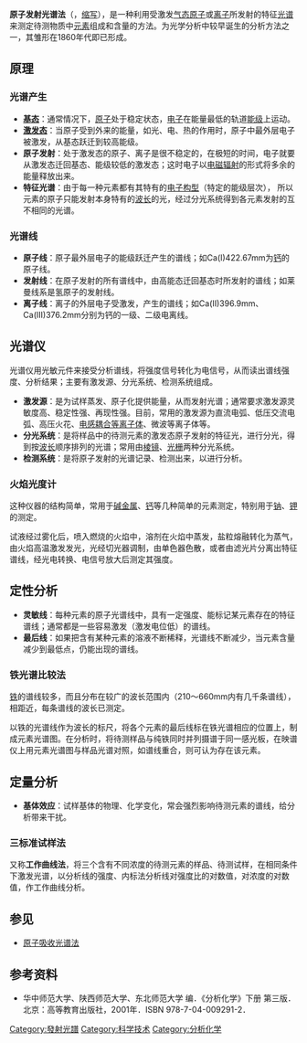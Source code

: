 {{unreferenced|time=2019-06-27T12:39:46+00:00}}
{{noteTA
|G1=Physics
}}
'''原子发射光谱法'''（{{lang-en|Atomic Emission Spectroscopy}}，[[缩写|缩写]]{{lang|en|AES}}），是一种利用受激发[[气态|气态]][[原子|原子]]或[[离子|离子]]所发射的特征[[光谱|光谱]]来测定待测物质中[[元素|元素]]组成和含量的方法。为光学分析中较早诞生的分析方法之一，其雏形在1860年代即已形成。

== 原理 ==
===光谱产生===
*'''[[基态|基态]]'''：通常情况下，[[原子|原子]]处于稳定状态，[[电子|电子]]在能量最低的轨道[[能级|能级]]上运动。
*'''[[激发态|激发态]]'''：当原子受到外来的能量，如光、电、热的作用时，原子中最外层电子被激发，从基态跃迁到较高能级。
*'''原子发射'''：处于激发态的原子、离子是很不稳定的，在极短的时间，电子就要从激发态迁回基态、能级较低的激发态；这时电子以[[电磁辐射|电磁辐射]]的形式将多余的能量释放出来。
*'''特征光谱'''：由于每一种元素都有其特有的[[电子构型|电子构型]]（特定的能级层次）， 所以元素的原子只能发射本身特有的[[波长|波长]]的光，经过分光系统得到各元素发射的互不相同的光谱。

===光谱线===
*'''原子线'''：原子最外层电子的能级跃迁产生的谱线；如Ca(I)422.67mm为[[钙|钙]]的原子线。
*'''发射线'''：在原子发射的所有谱线中，由高能态迁回基态时所发射的谱线；如莱曼线系是氢原子的发射线。
*'''离子线'''：离子的外层电子受激发，产生的谱线；如Ca(Ⅱ)396.9mm、Ca(Ⅲ)376.2mm分别为钙的一级、二级电离线。

==光谱仪==
光谱仪用光敏元件来接受分析谱线，将强度信号转化为电信号，从而读出谱线强度、分析结果；主要有激发源、分光系统、检测系统组成。

*'''激发源'''：是为试样蒸发、原子化提供能量，从而发射光谱；通常要求激发源灵敏度高、稳定性强、再现性强。目前，常用的激发源为直流电弧、低压交流电弧、高压火花、[[电感耦合等离子体|电感耦合等离子体]]、微波等离子体等。
*'''分光系统'''：是将样品中的待测元素的激发态原子发射的特征光，进行分光，得到按[[波长|波长]]顺序排列的光谱；常用由[[棱镜|棱镜]]、[[光栅|光栅]]两种分光系统。
*'''检测系统'''：是将原子发射的光谱记录、检测出来，以进行分析。

===火焰光度计===
这种仪器的结构简单，常用于[[碱金属|碱金属]]、[[钙|钙]]等几种简单的元素测定，特别用于[[钠|钠]]、[[钾|钾]]的测定。

试液经过雾化后，喷入燃烧的火焰中，溶剂在火焰中蒸发，盐粒熔融转化为蒸气，由火焰高温激发发光，光经切光器调制，由单色器色散，或者由滤光片分离出特征谱线，经光电转换、电信号放大后测定其强度。

== 定性分析 ==
*'''灵敏线'''：每种元素的原子光谱线中，具有一定强度、能标记某元素存在的特征谱线；通常都是一些容易激发（激发电位低）的谱线。
*'''最后线'''：如果把含有某种元素的溶液不断稀释，光谱线不断减少，当元素含量减少到最低点，仍能出现的谱线。

=== 铁光谱比较法 ===
[[铁|铁]]的谱线较多，而且分布在较广的波长范围内（210～660mm内有几千条谱线），相距近，每条谱线的波长已测定。

以铁的光谱线作为波长的标尺，将各个元素的最后线标在铁光谱相应的位置上，制成元素光谱图。在分析时，将待测样品与纯铁同时并列摄谱于同一感光板，在映谱仪上用元素光谱图与样品光谱对照，如谱线重合，则可认为存在该元素。

== 定量分析 ==
*'''基体效应'''：试样基体的物理、化学变化，常会强烈影响待测元素的谱线，给分析带来干扰。

=== 三标准试样法 ===
又称'''工作曲线法'''，将三个含有不同浓度的待测元素的样品、待测试样，在相同条件下激发光谱，以分析线的强度、内标法分析线对强度比的对数值，对浓度的对数值，作工作曲线分析。

==参见==
*[[原子吸收光谱法|原子吸收光谱法]]

==参考资料==
*华中师范大学、陕西师范大学、东北师范大学 编．《分析化学》下册 第三版．北京：高等教育出版社，2001年．ISBN 978-7-04-009291-2．

{{分析化学}}
{{光谱学分支}}

[[Category:發射光譜|Category:發射光譜]]
[[Category:科学技术|Category:科学技术]]
[[Category:分析化学|Category:分析化学]]